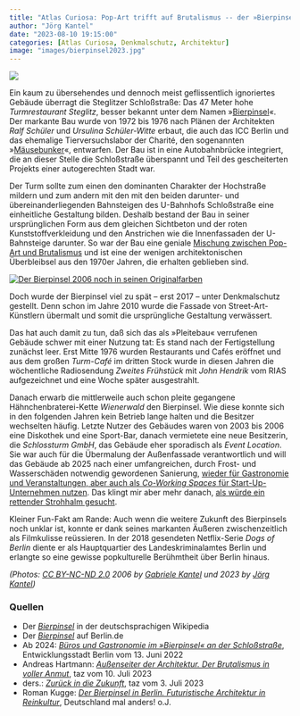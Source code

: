 ```yaml
---
title: "Atlas Curiosa: Pop-Art trifft auf Brutalismus -- der »Bierpinsel« in Berlin-Steglitz"
author: "Jörg Kantel"
date: "2023-08-10 19:15:00"
categories: [Atlas Curiosa, Denkmalschutz, Architektur]
image: "images/bierpinsel2023.jpg"
---
```


[![](images/bierpinsel2023-b.jpg)](https://www.flickr.com/photos/schockwellenreiter/53107072765/)

Ein kaum zu übersehendes und dennoch meist geflissentlich ignoriertes Gebäude überragt die Steglitzer Schloßstraße: Das 47 Meter hohe *Turmrestaurant Steglitz*, besser bekannt unter dem Namen »[Bierpinsel](https://de.wikipedia.org/wiki/Bierpinsel)«. Der markante Bau wurde von 1972 bis 1976 nach Plänen der Architekten *Ralf Schüler* und *Ursulina Schüler-Witte* erbaut, die auch das ICC Berlin und das ehemalige Tierversuchslabor der Charité, den sogenannten »[Mäusebunker](https://taz.de/Denkmalschutz/!5941666/)«, entwarfen. Der Bau ist in eine Autobahnbrücke integriert, die an dieser Stelle die Schloßstraße überspannt und Teil des gescheiterten Projekts einer autogerechten Stadt war.

Der Turm sollte zum einen den dominanten Charakter der Hochstraße mildern und zum andern mit den mit den beiden darunter- und übereinanderliegenden Bahnsteigen des U-Bahnhofs Schloßstraße eine einheitliche Gestaltung bilden. Deshalb bestand der Bau in seiner ursprünglichen Form aus dem gleichen Sichtbeton und der roten Kunststoffverkleidung und den Anstrichen wie die Innenfassaden der U-Bahnsteige darunter. So war der Bau eine geniale [Mischung zwischen Pop-Art und Brutalismus](https://taz.de/Aussenseiter-der-Architektur/!5943168/) und ist eine der wenigen architektonischen Überbleibsel aus den 1970er Jahren, die erhalten geblieben sind.

[![Der Bierpinsel 2006 noch in seinen Originalfarben](images/bierpinsel2006.jpg)](https://www.flickr.com/photos/schockwellenreiter/137599854/)

Doch wurde der Bierpinsel viel zu spät -- erst 2017 -- unter Denkmalschutz gestellt. Denn schon im Jahre 2010 wurde die Fassade von Street-Art-Künstlern übermalt und somit die ursprüngliche Gestaltung verwässert.

Das hat auch damit zu tun, daß sich das als »Pleitebau« verrufenen Gebäude schwer mit einer Nutzung tat: Es stand nach der Fertigstellung zunächst leer. Erst Mitte 1976 wurden Restaurants und Cafés eröffnet und aus dem großen *Turm-Café* im dritten Stock wurde in diesen Jahren die wöchentliche Radiosendung *Zweites Frühstück* mit *John Hendrik* vom RIAS aufgezeichnet und eine Woche später ausgestrahlt.

Danach erwarb die mittlerweile auch schon pleite gegangene Hähnchenbraterei-Kette *Wienerwald* den Bierpinsel. Wie diese konnte sich in den folgenden Jahren kein Betrieb lange halten und die Besitzer wechselten häufig. Letzte Nutzer des Gebäudes waren von 2003 bis 2006 eine Diskothek und eine Sport-Bar, danach vermietete eine neue Besitzerin, die *Schlossturm GmbH*, das Gebäude eher sporadisch als *Event Location*. Sie war auch für die Übermalung der Außenfassade verantwortlich und will das Gebäude ab 2025 nach einer umfangreichen, durch Frost- und Wasserschäden notwendig gewordenen Sanierung, [wieder für Gastronomie und Veranstaltungen, aber auch als *Co-Working Spaces* für Start-Up-Unternehmen nutzen](https://entwicklungsstadt.de/ab-2024-bueros-und-gastronomie-im-bierpinsel-an-der-schlossstrasse/). Das klingt mir aber mehr danach, [als würde ein rettender Strohhalm gesucht](https://www.deutschlandmalanders.com/der-bierpinsel-in-berlin/).

Kleiner Fun-Fakt am Rande: Auch wenn die weitere Zukunft des Bierpinsels noch unklar ist, konnte er dank seines markanten Äußeren zwischenzeitlich als Filmkulisse reüssieren. In der 2018 gesendeten Netflix-Serie *Dogs of Berlin* diente er als Hauptquartier des Landeskriminalamtes Berlin und erlangte so eine gewisse popkulturelle Berühmtheit über Berlin hinaus.

*(Photos: [CC BY-NC-ND 2.0](http://creativecommons.org/licenses/by-nc-nd/2.0/) 2006 by [Gabriele Kantel](http://www.gabi-kantel.de/) und 2023 by [Jörg Kantel](http://cognitiones.kantel-chaos-team.de/cv.html))*

### Quellen

- Der *[Bierpinsel](https://de.wikipedia.org/wiki/Bierpinsel)* in der deutschsprachigen Wikipedia
- Der *[Bierpinsel](https://www.berlin.de/sehenswuerdigkeiten/5514897-3558930-bierpinsel.html)* auf Berlin.de
- Ab 2024: *[Büros und Gastronomie im »Bierpinsel« an der Schloßstraße](https://entwicklungsstadt.de/ab-2024-bueros-und-gastronomie-im-bierpinsel-an-der-schlossstrasse/)*, Entwicklungsstadt Berlin vom 13. Juni 2022
- Andreas Hartmann: *[Außenseiter der Architektur. Der Brutalismus in voller Anmut](https://taz.de/Aussenseiter-der-Architektur/!5943168/)*, taz vom 10. Juli 2023
- ders.: *[Zurück in die Zukunft](https://taz.de/Denkmalschutz/!5941666/)*, taz vom 3. Juli 2023
- Roman Kugge: *[Der Bierpinsel in Berlin. Futuristische Architektur in Reinkultur](https://www.deutschlandmalanders.com/der-bierpinsel-in-berlin/)*, Deutschland mal anders! o.J.